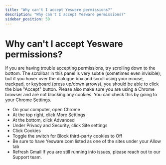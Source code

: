 ```yaml
---
title: "Why can't I accept Yesware permissions?"
description: "Why can't I accept Yesware permissions?"
sidebar_position: 50
---
```


# Why can't I accept Yesware permissions?

If you are having trouble accepting permissions, try scrolling down to the bottom. The scrollbar in this panel is very subtle (sometimes even invisible), but if you hover over the dialogue box and scroll using your mouse, trackpad, or keyboard (press up/down arrows), you should be able to click the blue "Accept" button.
Please also make sure you are using a Chrome browser and are not blocking any cookies. You can check this by going to your Chrome Settings.
-  On your computer, open Chrome
-  At the top right, click More Settings
-  At the bottom, click Advanced
-  Under Privacy and Security, click Site settings
-  Click Cookies
-  Toggle the switch for Block third-party cookies to Off
-  Be sure to have Yesware.com listed as one of the sites under your Allow tab
-  Refresh Gmail
If you are still running into issues, please reach out to our Support team.